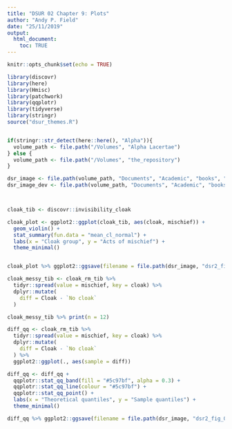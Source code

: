 ```yaml
---
title: "DSUR 02 Chapter 9: Plots"
author: "Andy P. Field"
date: "25/11/2019"
output: 
  html_document:
    toc: TRUE
---
```


```r
knitr::opts_chunk$set(echo = TRUE)

library(discovr)
library(here)
library(Hmisc)
library(patchwork)
library(qqplotr)
library(tidyverse)
library(stringr)
source("dsur_themes.R")


if(stringr::str_detect(here::here(), "Alpha")){
  volume_path <- file.path("/Volumes", "Alpha Lacertae")
} else {
  volume_path <- file.path("/Volumes", "the_repository")
}

dsr_image <- file.path(volume_path, "Documents", "Academic", "books", "discovering_statistics", "dsu_r", "dsr_02", "dsr2_docs", "dsr2_images", "dsr2_figures", "dsr2_ch_09_figures")
dsr_image_dev <- file.path(volume_path, "Documents", "Academic", "books", "discovering_statistics", "dsu_r", "dsr_02", "dsr2_docs", "dsr2_images", "dsr2_image_dev", "dsr2_omni_files", "dsr2_omni_dev")



cloak_tib <- discovr::invisibility_cloak
```


```r
cloak_plot <- ggplot2::ggplot(cloak_tib, aes(cloak, mischief)) +
  geom_violin() +
  stat_summary(fun.data = "mean_cl_normal") +
  labs(x = "Cloak group", y = "Acts of mischief") +
  theme_minimal()


cloak_plot %>% ggplot2::ggsave(filename = file.path(dsr_image, "dsr2_fig_09_04_invisible_violin.pdf"), width = 15, height = 10, unit = "cm")

```

```r
cloak_messy_tib <- cloak_rm_tib %>% 
  tidyr::spread(value = mischief, key = cloak) %>% 
  dplyr::mutate(
    diff = Cloak - `No cloak`
  )

cloak_messy_tib %>% print(n = 12)
```

```r
diff_qq <- cloak_rm_tib %>% 
  tidyr::spread(value = mischief, key = cloak) %>% 
  dplyr::mutate(
    diff = Cloak - `No cloak`
  ) %>%
  ggplot2::ggplot(., aes(sample = diff)) 

diff_qq <- diff_qq +
  qqplotr::stat_qq_band(fill = "#5c97bf", alpha = 0.3) +
  qqplotr::stat_qq_line(colour = "#5c97bf") +
  qqplotr::stat_qq_point() +
  labs(x = "Theoretical quantiles", y = "Sample quantiles") +
  theme_minimal()

diff_qq %>% ggplot2::ggsave(filename = file.path(dsr_image, "dsr2_fig_09_07_invisible_qq.pdf"), width = 15, height = 10, unit = "cm")

```





